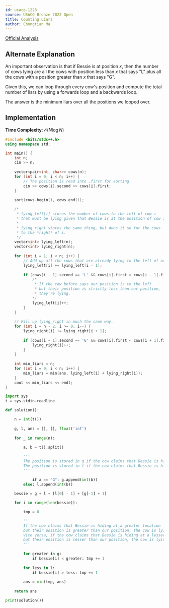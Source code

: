 ```yaml
---
id: usaco-1228
source: USACO Bronze 2022 Open
title: Counting Liars
author: Chongtian Ma
---
```


[Official Analysis](http://www.usaco.org/current/data/sol_prob2_bronze_open22.html)

## Alternate Explanation

An important observation is that if Bessie is at position $x$, then the number of cows lying are all the
cows with position less than $x$ that says "L" plus all the cows with a position greater than $x$ that says
"G".

Given this, we can loop through every cow's position and compute the total number 
of liars by using a forwards loop and a backwards loop.

The answer is the minimum liars over all the positions we looped over.

## Implementation

**Time Complexity**: $\mathcal{O}(N \log N)$

<LanguageSection>
<CPPSection>

```cpp
#include <bits/stdc++.h>
using namespace std;

int main() {
	int n;
	cin >> n;
	
	vector<pair<int, char>> cows(n);
	for (int i = 0; i < n; i++) {
		// The position is read into .first for sorting.
		cin >> cows[i].second >> cows[i].first;
	}

	sort(cows.begin(), cows.end());
	
	/*
	 * lying_left[i] stores the number of cows to the left of cow i
	 * that must be lying given that Bessie is at the position of cow i.
	 * 
	 * lying_right stores the same thing, but does it so for the cows
	 * to the *right* of i.
	 */
	vector<int> lying_left(n);
	vector<int> lying_right(n);
	
	for (int i = 1; i < n; i++) {
		// Add up all the cows that are already lying to the left of our position.
		lying_left[i] += lying_left[i - 1];
		
		if (cows[i - 1].second == 'L' && cows[i].first > cows[i - 1].first) {
			/*
			 * If the cow before says our position is to the left
			 * but their position is strictly less than our position,
			 * they're lying.
			*/
			lying_left[i]++;
		}
	}
	
	// Fill up lying_right in much the same way.
	for (int i = n - 2; i >= 0; i--) {
		lying_right[i] += lying_right[i + 1];
		
		if (cows[i + 1].second == 'G' && cows[i].first < cows[i + 1].first) {
			lying_right[i]++;
		}
	}
	
	int min_liars = n;
	for (int i = 0; i < n; i++) {
		min_liars = min(ans, lying_left[i] + lying_right[i]);
	}
	cout << min_liars << endl;
}
```

</CPPSection>

<PySection>

```python
import sys
t = sys.stdin.readline

def solution():

	n = int(t())
	
	g, l, ans = [], [], float('inf')
	
	for _ in range(n):
	
		a, b = t().split()

		'''
		The position is stored in g if the cow claims that Bessie is hiding at a location greater than b.
		The position is stored in l if the cow claims that Bessie is hiding at a location less than b.
		'''

        	if a == "G": g.append(int(b))
		else: l.append(int(b))
        
	bessie = g + l + [l[0] - 1] + [g[-1] + 1]

	for i in range(len(bessie)):

		tmp = 0

		''' 
		If the cow claims that Bessie is hiding at a greater location
		but their position is greater than our position, the cow is lying.
		Vice versa, if the cow claims that Bessie is hiding at a lesser location
		but their position is lesser than our position, the cow is lying.
		'''
	
		for greater in g:
			if bessie[i] < greater: tmp += 1
					       
		for less in l:
			if bessie[i] > less: tmp += 1
        
		ans = min(tmp, ans)
    
	return ans

print(solution())
```

</PySection>

</LanguageSection>
